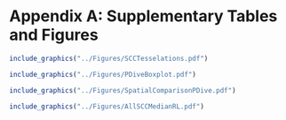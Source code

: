 # Appendix A: Supplementary Tables and Figures

```r

include_graphics("../Figures/SCCTesselations.pdf")

```

```r
include_graphics("../Figures/PDiveBoxplot.pdf")
```

```r
include_graphics("../Figures/SpatialComparisonPDive.pdf")
```

```r
include_graphics("../Figures/AllSCCMedianRL.pdf")
```